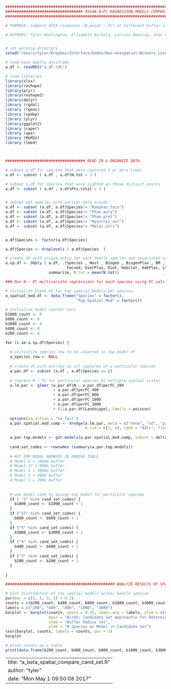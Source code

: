 
```r
#####################################################################################################################################
################################## AVIAN N~FC REGRESSION MODELS COMPARISON #########################################################
#####################################################################################################################################

# PURPOSE: compare AVIA responses (N.point ~ FC) at different buffer sizes around forest points (800m, 3000m )

# AUTHORS: Tyler Huntington, Elizabeth Nichols, Larissa Boesing, Jean Paul Metzger


# set working directory
setwd("/Users/tyler/Dropbox/Interface/Dados/Non-Geospatial/Winners_Losers_Traits/Analysis/Data")

# load base beetle dataframe
a.df <- readRDS("a.df.rds")

# load libraries
library(xlsx)
library(reshape)
library(plyr)
library(reshape2)
library(dplyr)
library (rgdal)
library (rgeos)
library (spdep)
library (plyr)
library(ggplot2)
library (caper)
library (ape)
library (MuMIn)
library (lme4)



################################### READ IN & ORGANIZE DATA 

# subset a.df for species that were captured 3 or more times
a.df <- subset ( a.df , a.df$N.tot > 3 )

# subset a.df for species that were sighted at three distinct points
a.df <- subset ( a.df , a.df$Pts.total > 3 )


# subset out species with unclear data trends
a.df <- subset (a.df, a.df$Species!= "Ramphas.toco")
a.df <- subset (a.df, a.df$Species!= "Phae.eury")
a.df <- subset (a.df, a.df$Species!= "Phae.pret")
a.df <- subset (a.df, a.df$Species!= "Myiornis.aur")
a.df <- subset (a.df, a.df$Species!= "Malac.stri")


a.df$Species <- factor(a.df$Species)

a.df$Species <- droplevels ( a.df$Species  )

# create df with unique entry for each beetle species and associated attributes
a.sp.df <- ddply ( a.df, .(Species , Nest , Biogeo , BiogeoPlas , BM , 
                           Fecund, DietPlas, Diet, Habitat, HabPlas, LS.total, Pts.total), 
                   summarize, N.tot = mean(N.tot))

### Run N ~ FC multivariate regressions for each species using FC vals at each buffer size as IVs

# initialize blank df for top spatial models per species
a_spatial_mod.df <- data.frame("Species" = factor(), 
                               "Top_Spatial_Mod" = factor())

# initialize model counter vars
b1000_count <- 0
b800_count <- 0
b3000_count <- 0
b400_count <- 0
b200_count <- 0

for (i in a.sp.df$Species) {
  
  # initialize species row to be inserted in top model df
  a_species_row <- NULL
  
  # create df with entries as all captures of a particular species
  a.par.df <- subset (a.df , a.df$Species == i) 
  
  # regress N ~ FC for particular species at multiple spatial scales
  a.lm.par <- glmer (a.par.df$N ~ a.par.df$perFC_200
                     + a.par.df$perFC_400
                     + a.par.df$perFC_800
                     + a.par.df$perFC_1000
                     + a.par.df$perFC_3000
                     + (1|a.par.df$Landscape), family = poisson)
  
  options(na.action = "na.fail")
  a.par.spatial.mod.comp <- dredge(a.lm.par, beta = c("none", "sd", "partial.sd"), evaluate = TRUE,
                                   m.lim = c(1, 1), rank = "AICc", fixed = NULL)
  
  a.par.top.models <- get.models(a.par.spatial.mod.comp, subset = delta < 2)
  
  cand_set_codes <- rownames (summary(a.par.top.models))
  
  # KEY FOR MODEL NUMBERS IN DREDGE TABLE
  # Model 2 = 1000m buffer
  # Model 17 = 800m buffer
  # Model 5 = 3000m buffer
  # Model 9 = 400m buffer
  # Model 3 = 200m buffer
  
  
  # use model code to assign top model for particular species
  if ( "2" %in% cand_set_codes) {
    b1000_count <- b1000_count + 1
  }  
  if ("17" %in% cand_set_codes) {
    b800_count <- b800_count + 1
  } 
  if ("5" %in% cand_set_codes) {
    b3000_count <- b3000_count + 1
  } 
  if ("9" %in% cand_set_codes) {
    b400_count <- b400_count + 1
  } 
  if ("3" %in% cand_set_codes) {
    b200_count <- b200_count + 1
  }
  
}

################################################ ANALYZE RESULTS OF SPATIAL SCALE COMPS

# plot distribution of top spatial models across beetle species
par(mar = c(5, 5, 5, 5) + 0.1)
counts = c(b200_count, b400_count, b800_count, b1000_count, b3000_count)
labels = c("200", "400", "800", "1000", "3000")
barplot <- barplot(counts, space = 0.25, names.arg = labels, ylim = c(0 ,50),
                   main = "Birds: Candidate Set Approach\n for Determining Spatial Scale",
                   xlab = "Buffer Radius (m)",
                   ylab = "# Species w/ Model in Candidate Set")
text(barplot, counts, labels = counts, pos = 3)
barplot

# print counts as a table
print(data.frame(b200_count, b400_count, b800_count, b1000_count, b3000_count))
```


---
title: "a_beta_spatial_compare_cand_set.R"
author: "tyler"
date: "Mon May  1 09:50:08 2017"
---
